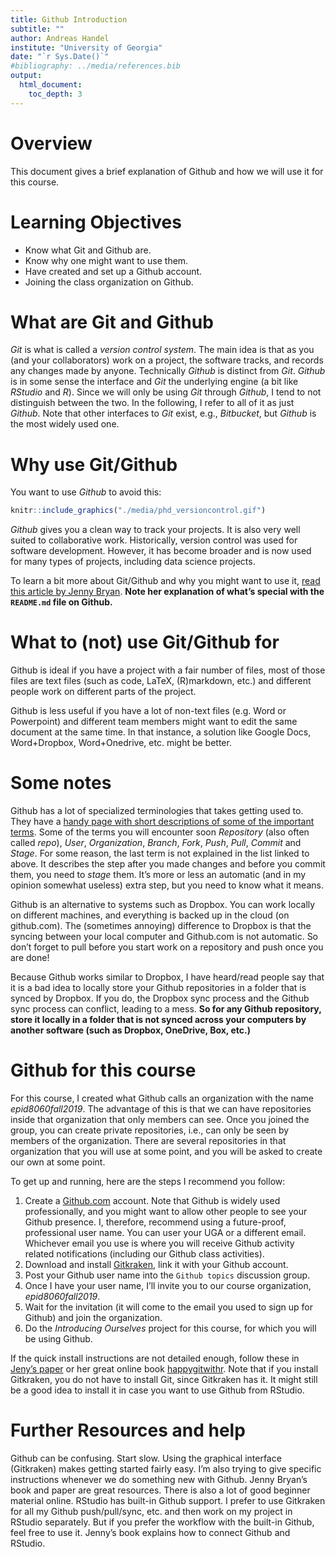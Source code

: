 ---
title: Github Introduction
subtitle: ""
author: Andreas Handel
institute: "University of Georgia"
date: "`r Sys.Date()`"
#bibliography: ../media/references.bib
output: 
  html_document:
    toc_depth: 3
---

# Overview
This document gives a brief explanation of Github and how we will use it for this course.

# Learning Objectives
* Know what Git and Github are.
* Know why one might want to use them.
* Have created and set up a Github account.
* Joining the class organization on Github.



# What are Git and Github 
_Git_ is what is called a _version control system_. The main idea is that as you (and your collaborators) work on a project, the software tracks, and records any changes made by anyone. Technically _Github_ is distinct from _Git_.  _Github_ is in some sense the interface and _Git_ the underlying engine (a bit like _RStudio_ and _R_). Since we will only be using _Git_ through _Github_, I tend to not distinguish between the two.  In the following, I refer to all of it as just _Github_. Note that other interfaces to _Git_ exist, e.g., _Bitbucket_, but _Github_ is the most widely used one.


# Why use Git/Github
You want to use _Github_ to avoid this:

```{r versioncontrol,  echo=FALSE, fig.cap='', out.width = '60%', fig.align='center'}
knitr::include_graphics("./media/phd_versioncontrol.gif")
```


_Github_ gives you a clean way to track your projects. It is also very well suited to collaborative work. Historically, version control was used for software development. However, it has become broader and is now used for many types of projects, including data science projects.


To learn a bit more about Git/Github and why you might want to use it, [read this article by Jenny Bryan](https://peerj.com/preprints/3159/). **Note her explanation of what's special with the `README.md` file on Github.**


# What to (not) use Git/Github for
Github is ideal if you have a project with a fair number of files, most of those files are text files (such as code, LaTeX, (R)markdown, etc.) and different people work on different parts of the project.

Github is less useful if you have a lot of non-text files (e.g. Word or Powerpoint) and different team members might want to edit the same document at the same time. In that instance, a solution like Google Docs, Word+Dropbox, Word+Onedrive, etc. might be better.


# Some notes
Github has a lot of specialized terminologies that takes getting used to. They have a [handy page with short descriptions of some of the important terms](https://help.github.com/en/articles/github-glossary). Some of the terms you will encounter soon _Repository_ (also often called _repo_), _User_, _Organization_, _Branch_, _Fork_, _Push_, _Pull_, _Commit_ and _Stage_. For some reason, the last term is not explained in the list linked to above. It describes the step after you made changes and before you commit them, you need to _stage_ them. It's more or less an automatic (and in my opinion somewhat useless) extra step, but you need to know what it means.

Github is an alternative to systems such as Dropbox. You can work locally on different machines, and everything is backed up in the cloud (on github.com). The (sometimes annoying) difference to Dropbox is that the syncing between your local computer and Github.com is not automatic. So don't forget to pull before you start work on a repository and push once you are done! 

Because Github works similar to Dropbox, I have heard/read people say that it is a bad idea to locally store your Github repositories in a folder that is synced by Dropbox. If you do, the Dropbox sync process and the Github sync process can conflict, leading to a mess. __So for any Github repository, store it locally in a folder that is not synced across your computers by another software (such as Dropbox, OneDrive, Box, etc.)__


# Github for this course
For this course, I created what Github calls an organization with the name _epid8060fall2019_. The advantage of this is that we can have repositories inside that organization that only members can see. Once you joined the group, you can create private repositories, i.e., can only be seen by members of the organization. There are several repositories in that organization that you will use at some point, and you will be asked to create our own at some point.

To get up and running, here are the steps I recommend you follow:  

1. Create a [Github.com](https://github.com) account. Note that Github is widely used professionally, and you might want to allow other people to see your Github presence. I, therefore, recommend using a future-proof, professional user name. 
 You can user your UGA or a different email. Whichever email you use is where you will receive Github activity related notifications (including our Github class activities). 
2. Download and install [Gitkraken](https://www.gitkraken.com/download), link it with your Github account.  
3. Post your Github user name into the `Github topics` discussion group.  
4. Once I have your user name, I'll invite you to our course organization, _epid8060fall2019_.
5. Wait for the invitation (it will come to the email you used to sign up for Github) and join the organization.   
5. Do the _Introducing Ourselves_ project for this course, for which you will be using Github.  


If the quick install instructions are not detailed enough, follow these in [Jeny's paper](https://peerj.com/preprints/3159/) or her great online book [happygitwithr](https://happygitwithr.com/). Note that if you install Gitkraken, you do not have to install Git, since Gitkraken has it. It might still be a good idea to install it in case you want to use Github from RStudio.


# Further Resources and help
Github can be confusing. Start slow. Using the graphical interface (Gitkraken) makes getting started fairly easy. I'm also trying to give specific instructions whenever we do something new with Github. Jenny Bryan's book and paper are great resources. There is also a lot of good beginner material online. RStudio has built-in Github support. I prefer to use Gitkraken for all my Github push/pull/sync, etc. and then work on my project in RStudio separately. But if you prefer the workflow with the built-in Github, feel free to use it. Jenny's book explains how to connect Github and RStudio.